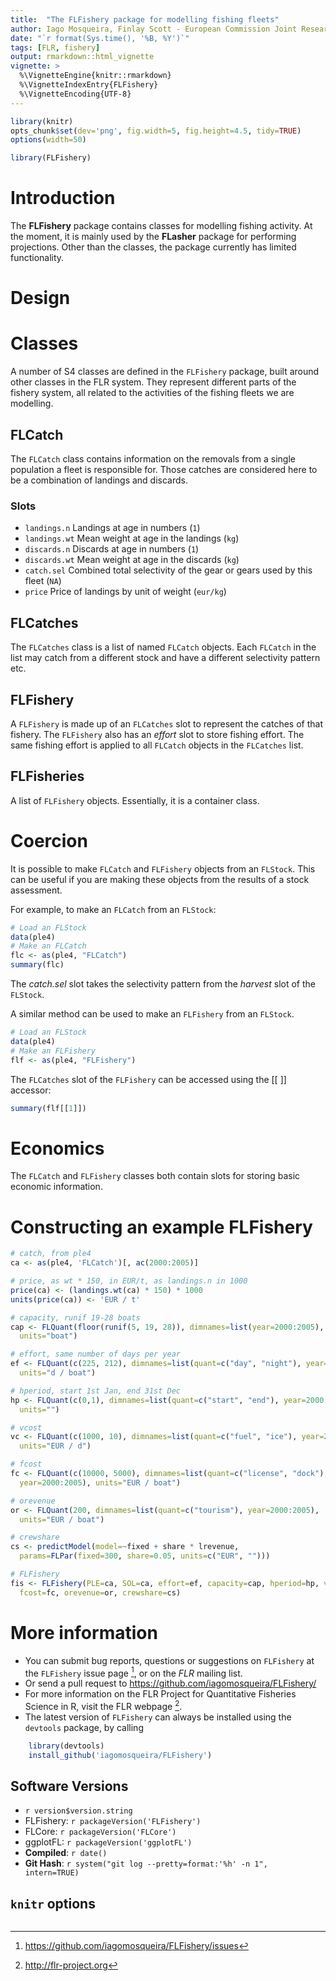```yaml
---
title:  "The FLFishery package for modelling fishing fleets"
author: Iago Mosqueira, Finlay Scott - European Commission Joint Research Center
date: "`r format(Sys.time(), '%B, %Y')`"
tags: [FLR, fishery]
output: rmarkdown::html_vignette
vignette: >
  %\VignetteEngine{knitr::rmarkdown}
  %\VignetteIndexEntry{FLFishery}
  %\VignetteEncoding{UTF-8}
---
```



```r
library(knitr)
opts_chunk$set(dev='png', fig.width=5, fig.height=4.5, tidy=TRUE)
options(width=50)
```

```r
library(FLFishery)
```

# Introduction

The __FLFishery__ package contains classes for modelling fishing activity.
At the moment, it is mainly used by the __FLasher__ package for performing projections.
Other than the classes, the package currently has limited functionality.

# Design

# Classes

A number of S4 classes are defined in the `FLFishery` package, built around other classes in the FLR system. They represent different parts of the fishery system, all related to the activities of the fishing fleets we are modelling.

## FLCatch

The `FLCatch` class contains information on the removals from a single population a fleet is responsible for. Those catches are considered here to be a combination of landings and discards.

### Slots

- `landings.n` Landings at age in numbers (`1`)
- `landings.wt` Mean weight at age in the landings (`kg`)
- `discards.n` Discards at age in numbers (`1`)
- `discards.wt` Mean weight at age in the discards (`kg`)
- `catch.sel` Combined total selectivity of the gear or gears used by this fleet (`NA`)
- `price` Price of landings by unit of weight (`eur/kg`)

## FLCatches

The `FLCatches` class is a list of named `FLCatch` objects.
Each `FLCatch` in the list may catch from a different stock and have a different selectivity pattern etc.

## FLFishery

A `FLFishery` is made up of an `FLCatches` slot to represent the catches of that fishery.
The `FLFishery` also has an *effort* slot to store fishing effort. The same fishing effort is applied to all `FLCatch` objects in the `FLCatches` list.

## FLFisheries

A list of `FLFishery` objects. Essentially, it is a container class.

# Coercion

It is possible to make `FLCatch` and `FLFishery` objects from an `FLStock`.
This can be useful if you are making these objects from the results of a stock assessment.

For example, to make an `FLCatch` from an `FLStock`:

```r
# Load an FLStock
data(ple4)
# Make an FLCatch
flc <- as(ple4, "FLCatch")
summary(flc)
```

The *catch.sel* slot takes the selectivity pattern from the *harvest* slot of the `FLStock`.

A similar method can be used to make an `FLFishery` from an `FLStock`.

```r
# Load an FLStock
data(ple4)
# Make an FLFishery
flf <- as(ple4, "FLFishery")
```

The `FLCatches` slot of the `FLFishery` can be accessed using the [[ ]] accessor:

```r
summary(flf[[1]])
```

# Economics

The `FLCatch` and `FLFishery` classes both contain slots for storing basic economic information.

# Constructing an example FLFishery


```r
# catch, from ple4
ca <- as(ple4, 'FLCatch')[, ac(2000:2005)]

# price, as wt * 150, in EUR/t, as landings.n in 1000
price(ca) <- (landings.wt(ca) * 150) * 1000
units(price(ca)) <- 'EUR / t'

# capacity, runif 19-28 boats
cap <- FLQuant(floor(runif(5, 19, 28)), dimnames=list(year=2000:2005),
  units="boat")

# effort, same number of days per year
ef <- FLQuant(c(225, 212), dimnames=list(quant=c("day", "night"), year=2000:2005),
  units="d / boat")

# hperiod, start 1st Jan, end 31st Dec
hp <- FLQuant(c(0,1), dimnames=list(quant=c("start", "end"), year=2000:2005),
  units="")

# vcost
vc <- FLQuant(c(1000, 10), dimnames=list(quant=c("fuel", "ice"), year=2000:2005),
  units="EUR / d")

# fcost
fc <- FLQuant(c(10000, 5000), dimnames=list(quant=c("license", "dock"),
  year=2000:2005), units="EUR / boat")

# orevenue
or <- FLQuant(200, dimnames=list(quant=c("tourism"), year=2000:2005),
  units="EUR / boat")

# crewshare
cs <- predictModel(model=~fixed + share * lrevenue,
  params=FLPar(fixed=300, share=0.05, units=c("EUR", "")))

# FLFishery
fis <- FLFishery(PLE=ca, SOL=ca, effort=ef, capacity=cap, hperiod=hp, vcost=vc,
  fcost=fc, orevenue=or, crewshare=cs)
```


# More information

* You can submit bug reports, questions or suggestions on `FLFishery` at the `FLFishery` issue page ^[<https://github.com/iagomosqueira/FLFishery/issues>], or on the *FLR* mailing list.
* Or send a pull request to <https://github.com/iagomosqueira/FLFishery/>
* For more information on the FLR Project for Quantitative Fisheries Science in R, visit the FLR webpage ^[<http://flr-project.org>].
* The latest version of `FLFishery` can always be installed using the `devtools` package, by calling
```r
	library(devtools)
	install_github('iagomosqueira/FLFishery')
```

## Software Versions

* `r version$version.string`
* FLFishery: `r packageVersion('FLFishery')`
* FLCore: `r packageVersion('FLCore')`
* ggplotFL: `r packageVersion('ggplotFL')`
* **Compiled**: `r date()`
* **Git Hash**: `r system("git log --pretty=format:'%h' -n 1", intern=TRUE)`

## `knitr` options

```r
```
